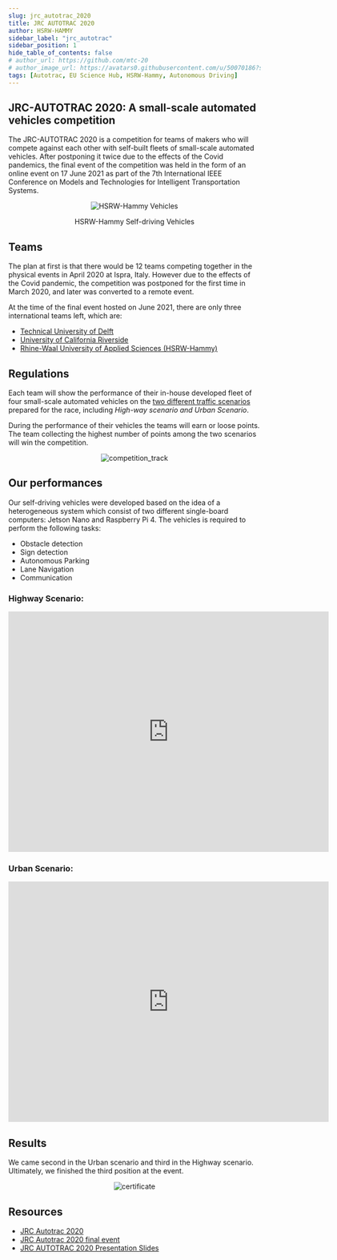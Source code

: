 ```yaml
---
slug: jrc_autotrac_2020
title: JRC AUTOTRAC 2020
author: HSRW-HAMMY
sidebar_label: "jrc_autotrac"
sidebar_position: 1
hide_table_of_contents: false
# author_url: https://github.com/mtc-20
# author_image_url: https://avatars0.githubusercontent.com/u/50070186?s=400&v=4
tags: [Autotrac, EU Science Hub, HSRW-Hammy, Autonomous Driving]
---
```





## JRC-AUTOTRAC 2020: A small-scale automated vehicles competition 
The JRC-AUTOTRAC 2020 is a competition for teams of makers who will compete against each other with self-built fleets of small-scale automated vehicles. After postponing it twice due to the effects of the Covid pandemics, the final event of the competition was held in the form of an online event on 17 June 2021 as part of the 7th International IEEE Conference on Models and Technologies for Intelligent Transportation Systems.

<p align="center">
<img alt="HSRW-Hammy Vehicles" src={useBaseUrl('/img/jrc_autotrac/vehicles.jpg')}/>
</p>
<p align="center">HSRW-Hammy Self-driving Vehicles</p>

<!--truncate-->

## Teams
The plan at first is that there would be 12 teams competing together in the physical events in April 2020 at Ispra, Italy. However due to the effects of the Covid pandemic, the competition was postponed for the first time in March 2020, and later was converted to a remote event. 

At the time of the final event hosted on June 2021, there are only three international teams left, which are:
- [Technical University of Delft](https://www.tudelft.nl/en/)
- [University of California Riverside](https://www.ucr.edu/)
- [Rhine-Waal University of Applied Sciences (HSRW-Hammy)](https://www.hochschule-rhein-waal.de/en) 

## Regulations

Each team will show the performance of their in-house developed fleet of four small-scale automated vehicles on the <a href="#tracks">two different traffic scenarios</a> prepared for the race, including _High-way scenario and Urban Scenario_.

During the performance of their vehicles the teams will earn or loose points. The team collecting the highest number of points among the two scenarios will win the competition.

<div id="tracks">
<p align="center">
<img alt="competition_track" src={useBaseUrl('/img/jrc_autotrac/competition_track.jpg')}/>
</p>
</div>


## Our performances

Our self-driving vehicles were developed based on the idea of a heterogeneous system which consist of two different single-board computers: Jetson Nano and Raspberry Pi 4. The vehicles is required to perform the following tasks:
- Obstacle detection
- Sign detection
- Autonomous Parking
- Lane Navigation
- Communication

### Highway Scenario:

<p align="center">
<iframe width="640" height="480" src="https://www.youtube.com/embed/L2UbL-rJhaI" title="YouTube video player" frameborder="0" allow="accelerometer; autoplay; clipboard-write; encrypted-media; gyroscope; picture-in-picture" allowfullscreen></iframe>
</p>

### Urban Scenario:

<p align="center">
<iframe width="640" height="480" src="https://www.youtube.com/embed/TCrUzlrmCrI" title="YouTube video player" frameborder="0" allow="accelerometer; autoplay; clipboard-write; encrypted-media; gyroscope; picture-in-picture" allowfullscreen></iframe>
</p>

## Results
We came second in the Urban scenario and third in the Highway scenario. Ultimately, we finished the third position at the event.

<p align="center">
<img alt="certificate" src={useBaseUrl('/img/jrc_autotrac/autotrac_award.jpg')}/>
</p>

## Resources
- [JRC Autotrac 2020](https://ec.europa.eu/jrc/en/event/other-event/jrc-autotrac-2020-how-future-road-transport-will-look)
- [JRC Autotrac 2020 final event](https://ec.europa.eu/jrc/en/event/other-event/autotrac-2020-final-event)
- [JRC AUTOTRAC 2020 Presentation Slides](https://ec.europa.eu/jrc/sites/default/files/autotrac_final_event_20210617.pdf)



